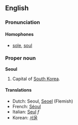 ==English==
===Pronunciation===
====Homophones====
*[[sole]], [[soul]]

===Proper noun===
'''Seoul'''

#Capital of [[South Korea]].

====Translations====
*Dutch: Seoul, [[Seoel]] (Flemish)
*French: [[Séoul]]
*Italian: [[Seul]] ''f''
*Korean: [[서울]]